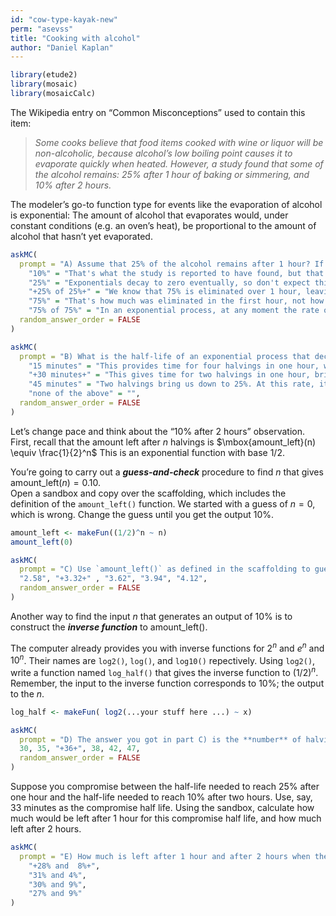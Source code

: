 ```yaml
---
id: "cow-type-kayak-new"
perm: "asevss"
title: "Cooking with alcohol"
author: "Daniel Kaplan"
---
```


```r
library(etude2)
library(mosaic)
library(mosaicCalc)
```



The Wikipedia entry on "Common Misconceptions" used to contain this item:

> *Some cooks believe that food items cooked with wine or liquor will be non-alcoholic, because alcohol's low boiling point causes it to evaporate quickly when heated. However, a study found that some of the alcohol remains: 25% after 1 hour of baking or simmering, and 10% after 2 hours.*

The modeler's go-to function type for events like the evaporation of alcohol is exponential: The amount of alcohol that evaporates would, under constant conditions (e.g. an oven's heat), be proportional to the amount of alcohol that hasn't yet evaporated. 

```r
askMC(
  prompt = "A) Assume that 25% of the alcohol remains after 1 hour? If the process were exponential, how much would remain after 2 hours?",
    "10%" = "That's what the study is reported to have found, but that's not consistent with an exponential process that decays to 25% after one hour",
    "25%" = "Exponentials decay to zero eventually, so don't expect things to stay still after one hour.",
    "+25% of 25%+" = "We know that 75% is eliminated over 1 hour, leaving 25%. The continuing exponential process will, over the next hour eliminate 75% of the amount at the start of that hour. So after hour 2 we'll have 25% of the amount we had at hour 1, which was 25% of the original amount.",
    "75%" = "That's how much was eliminated in the first hour, not how much remains after 2 hours.",
    "75% of 75%" = "In an exponential process, at any moment the rate of decay (e.g. 75% per hour) is a constant proportion of the amount that is still there. After one hour, there is 25% of the alcohol remaining. That will decay at a rate of 75% per hour. Over the next hour, we'll lose 75% of the original 25%, giving us 25% of the original amount.",
  random_answer_order = FALSE
)
```

```r
askMC(
  prompt = "B) What is the half-life of an exponential process that decays to 25% after one hour?",
    "15 minutes" = "This provides time for four halvings in one hour, which would leave $\\frac{1}{2} \\times \\frac{1}{2} \\times \\frac{1}{2} \\times \\frac{1}{2} = 1/16$ of the original not 1/4.",
    "+30 minutes+" = "This gives time for two halvings in one hour, bringing us to 25% as observed.",
    "45 minutes" = "Two halvings bring us down to 25%. At this rate, it would take 90 minutes to get down to 25%, not 60 minutes as observed.",
    "none of the above" = "",
  random_answer_order = FALSE
)
```

Let's change pace and think about the "10% after 2 hours" observation. First, recall that the amount left after $n$ halvings is 
$\mbox{amount_left}(n) \equiv \frac{1}{2}^n$ 
This is an exponential function with base 1/2.

You're going to carry out a ***guess-and-check*** procedure to find $n$ that gives $\text{amount_left}(n) = 0.10$.  
Open a sandbox and copy over the scaffolding, which includes the definition of the `amount_left()` function. We started with a guess of $n=0$, which is wrong.  Change the guess until you get the output 10%.

::: {.scaffolding}
```r
amount_left <- makeFun((1/2)^n ~ n)
amount_left(0)
```
:::

```r
askMC(
  prompt = "C) Use `amount_left()` as defined in the scaffolding to guess-and-check how many halvings it takes to bring something down to 10% of the original amount.",
  "2.58", "+3.32+" , "3.62", "3.94", "4.12",
  random_answer_order = FALSE
)
```

Another way to find the input $n$ that generates an output of 10% is to construct the ***inverse function*** to $\text{amount_left}()$. 

The computer already provides you with inverse functions for $2^n$ and $e^n$ and $10^n$. Their names are `log2()`, `log()`, and `log10()` repectively.  Using `log2()`, write a function named `log_half()` that gives the inverse function to $(1/2)^n$. Remember, the input to the inverse function corresponds to 10%; the output to the $n$.

::: {.scaffolding}
```r
log_half <- makeFun( log2(...your stuff here ...) ~ x)
```
:::

```r
askMC(
  prompt = "D) The answer you got in part C) is the **number** of halvings needed to reach 10%. If this number occurs in 2 hours (that is, 120 minutes),  what is the half life stated in minutes.",
  30, 35, "+36+", 38, 42, 47,
  random_answer_order = FALSE
)
```

Suppose you compromise between the half-life needed to reach 25% after one hour and the half-life needed to reach 10% after two hours. Use, say, 33 minutes as the compromise half life. Using the sandbox, calculate how much would be left after 1 hour for this compromise half life, and how much left after 2 hours.

```r
askMC(
  prompt = "E) How much is left after 1 hour and after 2 hours when the half life is 33 minutes?",
    "+28% and  8%+",
    "31% and 4%",
    "30% and 9%",
    "27% and 9%"
)
```

